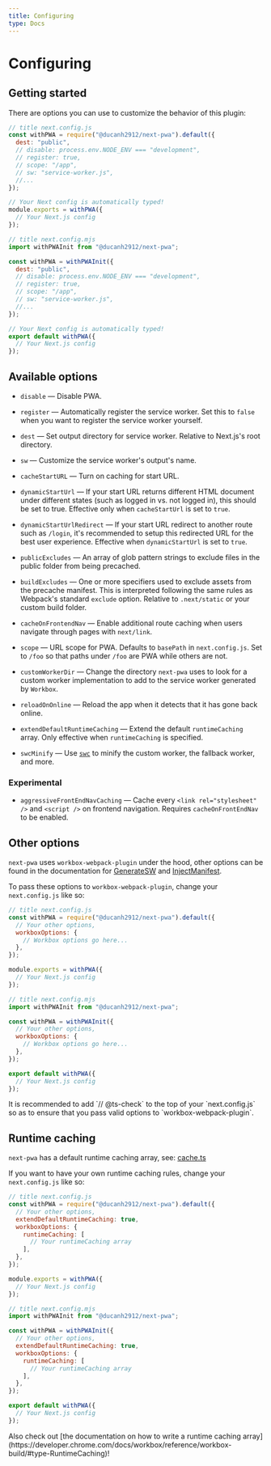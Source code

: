 ```yaml
---
title: Configuring
type: Docs
---
```


# Configuring

## Getting started

There are options you can use to customize the behavior of this plugin:

<Tabs>

```js
// title next.config.js
const withPWA = require("@ducanh2912/next-pwa").default({
  dest: "public",
  // disable: process.env.NODE_ENV === "development",
  // register: true,
  // scope: "/app",
  // sw: "service-worker.js",
  //...
});

// Your Next config is automatically typed!
module.exports = withPWA({
  // Your Next.js config
});
```

```js
// title next.config.mjs
import withPWAInit from "@ducanh2912/next-pwa";

const withPWA = withPWAInit({
  dest: "public",
  // disable: process.env.NODE_ENV === "development",
  // register: true,
  // scope: "/app",
  // sw: "service-worker.js",
  //...
});

// Your Next config is automatically typed!
export default withPWA({
  // Your Next.js config
});
```

</Tabs>

## Available options

- `disable` — Disable PWA.

- `register` — Automatically register the service worker. Set this to `false` when you want to register the service worker yourself.

- `dest` — Set output directory for service worker. Relative to Next.js's root directory.

- `sw` — Customize the service worker's output's name.

- `cacheStartURL` — Turn on caching for start URL.

- `dynamicStartUrl` — If your start URL returns different HTML document under different states (such as logged in vs. not logged in), this
  should be set to true. Effective only when `cacheStartUrl` is set to `true`.

- `dynamicStartUrlRedirect` — If your start URL redirect to another route such as `/login`, it's recommended to setup this redirected URL for the
  best user experience. Effective when `dynamicStartUrl` is set to `true`.

- `publicExcludes` — An array of glob pattern strings to exclude files in the public folder from being precached.

- `buildExcludes` — One or more specifiers used to exclude assets from the precache manifest. This is interpreted following the same rules as Webpack's
  standard `exclude` option. Relative to `.next/static` or your custom build folder.

- `cacheOnFrontendNav` — Enable additional route caching when users navigate through pages with `next/link`.

- `scope` — URL scope for PWA. Defaults to `basePath` in `next.config.js`. Set to `/foo` so that paths under `/foo` are PWA while
  others are not.

- `customWorkerDir` — Change the directory `next-pwa` uses to look for a custom worker implementation to add to the service worker generated by `Workbox`.

- `reloadOnOnline` — Reload the app when it detects that it has gone back online.

- `extendDefaultRuntimeCaching` — Extend the default `runtimeCaching` array. Only effective when `runtimeCaching` is specified.

- `swcMinify` — Use [`swc`](https://swc.rs) to minify the custom worker, the fallback worker, and more.

### Experimental

- `aggressiveFrontEndNavCaching` — Cache every `<link rel="stylesheet" />` and `<script />` on frontend navigation. Requires `cacheOnFrontEndNav` to be enabled.

## Other options

`next-pwa` uses `workbox-webpack-plugin` under the hood, other options can be found in the documentation for [GenerateSW](https://developer.chrome.com/docs/workbox/modules/workbox-webpack-plugin/#generatesw-plugin) and
[InjectManifest](https://developer.chrome.com/docs/workbox/modules/workbox-webpack-plugin/#injectmanifest-plugin).

To pass these options to `workbox-webpack-plugin`, change your `next.config.js` like so:

<Tabs>

```js
// title next.config.js
const withPWA = require("@ducanh2912/next-pwa").default({
  // Your other options,
  workboxOptions: {
    // Workbox options go here...
  },
});

module.exports = withPWA({
  // Your Next.js config
});
```

```js
// title next.config.mjs
import withPWAInit from "@ducanh2912/next-pwa";

const withPWA = withPWAInit({
  // Your other options,
  workboxOptions: {
    // Workbox options go here...
  },
});

export default withPWA({
  // Your Next.js config
});
```

</Tabs>

<Callout>
  It is recommended to add `// @ts-check` to the top of your `next.config.js` so
  as to ensure that you pass valid options to `workbox-webpack-plugin`.
</Callout>

## Runtime caching

`next-pwa` has a default runtime caching array, see: [cache.ts](https://github.com/DuCanhGH/next-pwa/tree/master/packages/next-pwa/src/cache.ts)

If you want to have your own runtime caching rules, change your `next.config.js` like so:

<Tabs>

```js
// title next.config.js
const withPWA = require("@ducanh2912/next-pwa").default({
  // Your other options,
  extendDefaultRuntimeCaching: true,
  workboxOptions: {
    runtimeCaching: [
      // Your runtimeCaching array
    ],
  },
});

module.exports = withPWA({
  // Your Next.js config
});
```

```js
// title next.config.mjs
import withPWAInit from "@ducanh2912/next-pwa";

const withPWA = withPWAInit({
  // Your other options,
  extendDefaultRuntimeCaching: true,
  workboxOptions: {
    runtimeCaching: [
      // Your runtimeCaching array
    ],
  },
});

export default withPWA({
  // Your Next.js config
});
```

</Tabs>

<Callout>
  Also check out [the documentation on how to write a runtime caching
  array](https://developer.chrome.com/docs/workbox/reference/workbox-build/#type-RuntimeCaching)!
</Callout>
